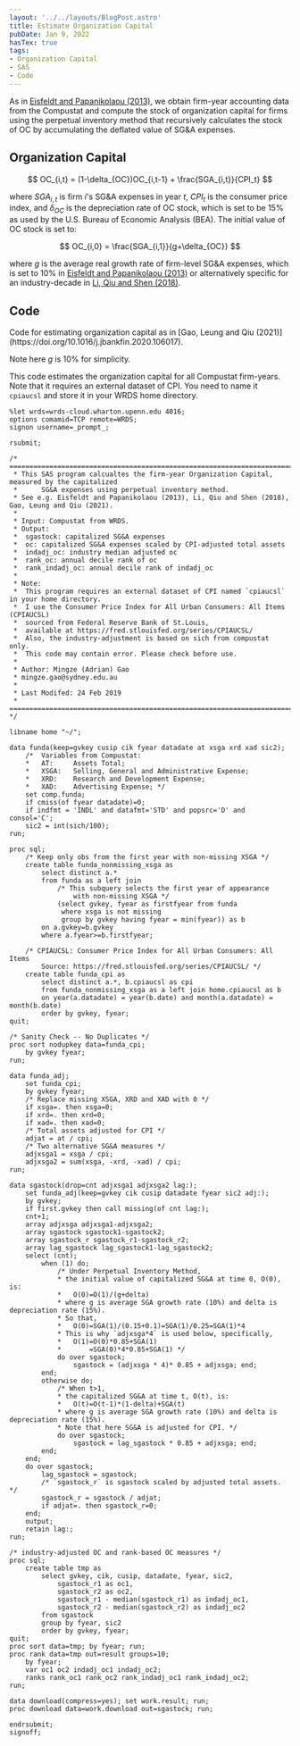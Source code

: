 ```yaml
---
layout: '../../layouts/BlogPost.astro'
title: Estimate Organization Capital
pubDate: Jan 9, 2022
hasTex: true
tags:
- Organization Capital
- SAS
- Code
---
```



As in [Eisfeldt and Papanikolaou (2013)](https://doi.org/10.1111/jofi.12034), we obtain firm-year accounting data from the Compustat and compute the stock of organization capital for firms using the perpetual inventory method that recursively calculates the stock of OC by accumulating the deflated value of SG&A expenses.

## Organization Capital

$$
OC_{i,t} = (1-\delta_{OC})OC_{i,t-1} + \frac{SGA_{i,t}}{CPI_t}
$$

where $SGA_{i,t}$ is firm $i$'s SG&A expenses in year $t$, $CPI_t$ is the consumer price index, and $\delta_{OC}$ is the depreciation rate of OC stock, which is set to be 15% as used by the U.S. Bureau of Economic Analysis (BEA). The initial value of OC stock is set to:

$$
OC_{i,0} = \frac{SGA_{i,1}}{g+\delta_{OC}}
$$

where $g$ is the average real growth rate of firm-level SG&A expenses, which is set to 10% in [Eisfeldt and Papanikolaou (2013)](https://doi.org/10.1111/jofi.12034) or alternatively specific for an industry-decade in [Li, Qiu and Shen (2018)](https://doi.org/10.1017/S0022109018000145).

## Code

<Aside type="note">
Code for estimating organization capital as in [Gao, Leung and Qiu (2021)](https://doi.org/10.1016/j.jbankfin.2020.106017).

Note here $g$ is 10% for simplicity.

</Aside>

This code estimates the organization capital for all Compustat firm-years. Note that it requires an external dataset of CPI. You need to name it `cpiaucsl` and store it in your WRDS home directory.

```sas
%let wrds=wrds-cloud.wharton.upenn.edu 4016;
options comamid=TCP remote=WRDS;
signon username=_prompt_;

rsubmit;

/* ==============================================================================================
 * This SAS program calcualtes the firm-year Organization Capital, measured by the capitalized
 * 		SG&A expenses using perpetual inventory method.
 * See e.g. Eisfeldt and Papanikolaou (2013), Li, Qiu and Shen (2018), Gao, Leung and Qiu (2021).
 *
 * Input: Compustat from WRDS.
 * Output:
 *  sgastock: capitalized SG&A expenses
 *  oc: capitalized SG&A expenses scaled by CPI-adjusted total assets
 *  indadj_oc: industry median adjusted oc
 *  rank_oc: annual decile rank of oc
 *  rank_indadj_oc: annual decile rank of indadj_oc
 *
 * Note:
 *  This program requires an external dataset of CPI named `cpiaucsl` in your home directory.
 *	I use the Consumer Price Index for All Urban Consumers: All Items (CPIAUCSL)
 *	sourced from Federal Reserve Bank of St.Louis,
 *	available at https://fred.stlouisfed.org/series/CPIAUCSL/
 *	Also, the industry-adjustment is based on sich from compustat only.
 *  This code may contain error. Please check before use.
 *
 * Author: Mingze (Adrian) Gao
 * mingze.gao@sydney.edu.au
 *
 * Last Modifed: 24 Feb 2019
 * ============================================================================================== */

libname home "~/";

data funda(keep=gvkey cusip cik fyear datadate at xsga xrd xad sic2);
	/*  Variables from Compustat:
	*	AT: 	Assets Total;
	*	XSGA:	Selling, General and Administrative Expense;
	*	XRD:	Research and Development Expense;
	*	XAD:	Advertising Expense; */
	set comp.funda;
    if cmiss(of fyear datadate)=0;
	if indfmt = 'INDL' and datafmt='STD' and popsrc='D' and consol='C';
	sic2 = int(sich/100);
run;

proc sql;
	/* Keep only obs from the first year with non-missing XSGA */
	create table funda_nonmissing_xsga as
		select distinct a.*
		from funda as a left join
			/* This subquery selects the first year of appearance
				with non-missing XSGA */
			(select gvkey, fyear as firstfyear from funda
			 where xsga is not missing
			 group by gvkey having fyear = min(fyear)) as b
		on a.gvkey=b.gvkey
		where a.fyear>=b.firstfyear;

	/* CPIAUCSL: Consumer Price Index for All Urban Consumers: All Items
		Source: https://fred.stlouisfed.org/series/CPIAUCSL/ */
	create table funda_cpi as
		select distinct a.*, b.cpiaucsl as cpi
		from funda_nonmissing_xsga as a left join home.cpiaucsl as b
		on year(a.datadate) = year(b.date) and month(a.datadate) = month(b.date)
		order by gvkey, fyear;
quit;

/* Sanity Check -- No Duplicates */
proc sort nodupkey data=funda_cpi;
	by gvkey fyear;
run;

data funda_adj;
	set funda_cpi;
	by gvkey fyear;
	/* Replace missing XSGA, XRD and XAD with 0 */
	if xsga=. then xsga=0;
	if xrd=. then xrd=0;
	if xad=. then xad=0;
	/* Total assets adjusted for CPI */
	adjat = at / cpi;
	/* Two alternative SG&A measures */
	adjxsga1 = xsga / cpi;
	adjxsga2 = sum(xsga, -xrd, -xad) / cpi;
run;

data sgastock(drop=cnt adjxsga1 adjxsga2 lag:);
	set funda_adj(keep=gvkey cik cusip datadate fyear sic2 adj:);
	by gvkey;
	if first.gvkey then call missing(of cnt lag:);
	cnt+1;
	array adjxsga adjxsga1-adjxsga2;
	array sgastock sgastock1-sgastock2;
	array sgastock_r sgastock_r1-sgastock_r2;
	array lag_sgastock lag_sgastock1-lag_sgastock2;
	select (cnt);
		when (1) do;
			/* Under Perpetual Inventory Method,
			* the initial value of capitalized SG&A at time 0, O(0), is:
			*	O(0)=O(1)/(g+delta)
			* where g is average SGA growth rate (10%) and delta is depreciation rate (15%).
			* So that,
			*	O(0)=SGA(1)/(0.15+0.1)=SGA(1)/0.25=SGA(1)*4
			* This is why `adjxsga*4` is used below, specifically,
			* 	O(1)=O(0)*0.85+SGA(1)
			*		=SGA(0)*4*0.85+SGA(1) */
			do over sgastock;
				sgastock = (adjxsga * 4)* 0.85 + adjxsga; end;
		end;
		otherwise do;
			/* When t>1,
			* the capitalized SG&A at time t, O(t), is:
			*	O(t)=O(t-1)*(1-delta)+SGA(t)
			* where g is average SGA growth rate (10%) and delta is depreciation rate (15%).
			* Note that here SG&A is adjusted for CPI. */
			do over sgastock;
				sgastock = lag_sgastock * 0.85 + adjxsga; end;
		end;
	end;
	do over sgastock;
		lag_sgastock = sgastock;
		/* `sgastock_r` is sgastock scaled by adjusted total assets. */
		sgastock_r = sgastock / adjat;
		if adjat=. then sgastock_r=0;
	end;
	output;
	retain lag:;
run;

/* industry-adjusted OC and rank-based OC measures */
proc sql;
	create table tmp as
		select gvkey, cik, cusip, datadate, fyear, sic2,
			sgastock_r1 as oc1,
			sgastock_r2 as oc2,
			sgastock_r1 - median(sgastock_r1) as indadj_oc1,
			sgastock_r2 - median(sgastock_r2) as indadj_oc2
		from sgastock
		group by fyear, sic2
		order by gvkey, fyear;
quit;
proc sort data=tmp; by fyear; run;
proc rank data=tmp out=result groups=10;
	by fyear;
	var oc1 oc2 indadj_oc1 indadj_oc2;
	ranks rank_oc1 rank_oc2 rank_indadj_oc1 rank_indadj_oc2;
run;

data download(compress=yes); set work.result; run;
proc download data=work.download out=sgastock; run;

endrsubmit;
signoff;
```
